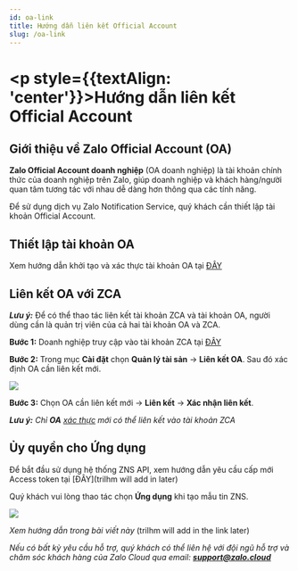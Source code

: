 ```yaml
---
id: oa-link
title: Hướng dẫn liên kết Official Account
slug: /oa-link
---
```


# <p style={{textAlign: 'center'}}>Hướng dẫn liên kết Official Account

## Giới thiệu về Zalo Official Account (OA) 

**Zalo Official Account doanh nghiệp** (OA doanh nghiệp) là tài khoản chính thức của doanh nghiệp trên Zalo, giúp doanh nghiệp và khách hàng/người quan tâm tương tác với nhau dễ dàng hơn thông qua các tính năng. 

Để sử dụng dịch vụ Zalo Notification Service, quý khách cần thiết lập tài khoản Official Account. 

## Thiết lập tài khoản OA  

Xem hướng dẫn khởi tạo và xác thực tài khoản OA tại [ĐÂY](https://oa.zalo.me/home/documents/guides/khoi-tao-zalo-official-account_61)

## Liên kết OA với ZCA

***Lưu ý:*** Để có thể thao tác liên kết tài khoản ZCA và tài khoản OA, người dùng cần là quản trị viên của cả hai tài khoản OA và ZCA.

**Bước 1:** Doanh nghiệp truy cập vào tài khoản ZCA tại [ĐÂY](https://account.zalo.cloud/spending/overview)

**Bước 2:** Trong mục **Cài đặt** chọn **Quản lý tài sản** → **Liên kết OA**. Sau đó xác định OA cần liên kết mới.

<p style={{textAlign: 'center'}}>
    <img src="https://stc-oa.zdn.vn/uploads/2024/08/21/ed219105af822a1a9a89cc214d446df2.png" />
</p>

**Bước 3:** Chọn OA cần liên kết mới → **Liên kết** → **Xác nhận liên kết**. 

***Lưu ý:*** *Chỉ **OA** [xác thực](https://oa.zalo.me/home/documents/guides/huong-dan-xac-thuc_70) mới có thể liên kết vào tài khoản ZCA*

## Ủy quyền cho Ứng dụng

Để bắt đầu sử dụng hệ thống ZNS API, xem hướng dẫn yêu cầu cấp mới Access token tại [ĐÂY](trilhm will add in later)

Quý khách vui lòng thao tác chọn **Ứng dụng** khi tạo mẫu tin ZNS. 

<p style={{textAlign: 'center'}}>
    <img src="https://stc-oa.zdn.vn/uploads/2024/08/21/47b5810a5a51edcfb31c93daf46c17a1.png" />
</p>

*Xem hướng dẫn trong bài viết này* (trilhm will add in the link later)

*Nếu có bất kỳ yêu cầu hỗ trợ, quý khách có thể liên hệ với đội ngũ hỗ trợ và chăm sóc khách hàng của Zalo Cloud qua email: **support@zalo.cloud***  



